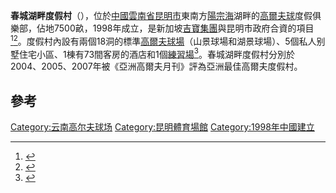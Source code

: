 {{Infobox golf facility
| name           = 春城湖畔度假村
| image          = 
| image_size     = 
| caption        = 
| country        = {{PRC}}
| location       = [[雲南省|雲南省]][[昆明市|昆明市]]
| coordinates    = 
| establishment  = 1998年
| type           = 
| owner          = <!---Find Out--->
| operator       = <!-- name of organization/company -->
| holes          = 36
| tournaments    = 
| website        = {{URL|http://www.springcityresort.com/}}
| course1        = 山景球場
| designer1      = [[傑克·尼克勞斯|傑克·尼克勞斯]]
| par1           = 72
| length1        = 7,453 码
| rating1        = 
| slope1         = 
| record1        = 
| course2        = 湖景球場
| designer2      = [[小羅伯特·特倫特·瓊斯|小羅伯特·瓊斯]]
| par2           = 72
| length2        = 7,204 码
| rating2        = 
| slope2         = 
| record2        = 
}}
'''春城湖畔度假村'''（{{lang-en|Spring City Golf & Lake Resort}}），位於[[中國|中國]][[雲南省|雲南省]][[昆明市|昆明市]]東南方[[陽宗海|陽宗海]]湖畔的[[高爾夫球|高爾夫球]]度假俱樂部，佔地7500畝，1998年成立，是新加坡[[吉寶集團|吉寶集團]]與昆明市政府合資的項目<ref>{{cite news|url=https://sports.sohu.com/20150522/n413533980.shtml|title=春城湖畔梦开始的地方 云南昆明春城湖畔度假村|publisher=搜狐体育|date=2015-05-22|author=高尔夫杂志}}</ref><ref>{{cite web|url=http://keppellandgolf.com/WCG-Spring-City-Golf-&-Lake-Resort-FQ.asp|publisher=Keppel Land|title=Spring City Golf & Lake Resort|access-date=2021-12-24|archive-date=2019-04-23|archive-url=https://web.archive.org/web/20190423201851/http://keppellandgolf.com/WCG-Spring-City-Golf-%26-Lake-Resort-FQ.asp|dead-url=no}}</ref>。度假村內設有兩個18洞的標準[[高爾夫球場|高爾夫球場]]（山景球場和湖景球場）、5個私人别墅住宅小區、1棟有73間客房的酒店和1個[[高爾夫球練習場|練習場]]<ref>{{cite web|url=http://golf.sina.com.cn/court/intro/yn/149.html|title=云南春城湖畔高尔夫度假村介绍|publisher=新浪高爾夫頻道|access-date=2020-11-24|archive-date=2015-07-05|archive-url=https://web.archive.org/web/20150705215728/http://golf.sina.com.cn/court/intro/yn/149.html|dead-url=no}}</ref>。春城湖畔度假村分別於2004、2005、2007年被《亞洲高爾夫月刊》評為亞洲最佳高爾夫度假村。

== 參考 ==
{{reflist}}

[[Category:云南高尔夫球场|Category:云南高尔夫球场]]
[[Category:昆明體育場館|Category:昆明體育場館]]
[[Category:1998年中國建立|Category:1998年中國建立]]